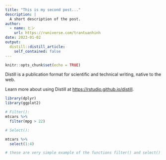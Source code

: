 ```yaml
---
title: "This is my second post..."
description: |
  A short description of the post.
author:
  - name: ヒン
    url: https://runiverse.com/trantuanhinh
date: 2023-01-02
output:
  distill::distill_article:
    self_contained: false
---
```



```r
knitr::opts_chunk$set(echo = TRUE)
```

Distill is a publication format for scientific and technical writing, native to the web.

Learn more about using Distill at <https://rstudio.github.io/distill>.

```r
library(dplyr)
library(ggplot2)

# Filter(): 
mtcars %>%
  filter(mpg > 22)

# Select(): 

mtcars %>%
  select(1:4)

# these are very simple example of the functions filter() and select() in the dplyr package


```


